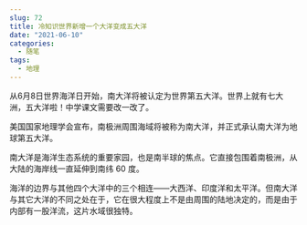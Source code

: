 ```yaml
---
slug: 72
title: 冷知识世界新增一个大洋变成五大洋
date: "2021-06-10"
categories: 
  - 随笔
tags: 
  - 地理
---
```





从6月8日世界海洋日开始，南大洋将被认定为世界第五大洋。世界上就有七大洲，五大洋啦！中学课文需要改一改了。

美国国家地理学会宣布，南极洲周围海域将被称为南大洋，并正式承认南大洋为地球第五大洋。

南大洋是海洋生态系统的重要家园，也是南半球的焦点。它直接包围着南极洲，从大陆的海岸线一直延伸到南纬 60 度。

海洋的边界与其他四个大洋中的三个相连——大西洋、印度洋和太平洋。但南大洋与其它大洋的不同之处在于，它在很大程度上不是由周围的陆地决定的，而是由于内部有一股洋流，这片水域很独特。